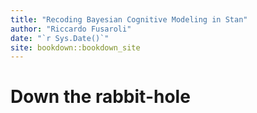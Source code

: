 ```yaml
--- 
title: "Recoding Bayesian Cognitive Modeling in Stan"
author: "Riccardo Fusaroli"
date: "`r Sys.Date()`"
site: bookdown::bookdown_site
---
```


# Down the rabbit-hole

